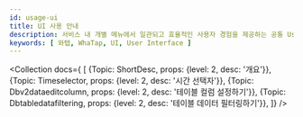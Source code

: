 ```yaml
---
id: usage-ui
title: UI 사용 안내
description: 서비스 내 개별 메뉴에서 일관되고 효율적인 사용자 경험을 제공하는 공통 User Interface(UI) 요소의 사용 방법을 안내합니다.
keywords: [ 와탭, WhaTap, UI, User Interface ]
---
```



<Collection docs={
  [
    {Topic: ShortDesc, props: {level: 2, desc: '개요'}},
    {Topic: Timeselector, props: {level: 2, desc: '시간 선택자'}},
    {Topic: Dbv2dataeditcolumn, props: {level: 2, desc: '테이블 컬럼 설정하기'}},
    {Topic: Dbtabledatafiltering, props: {level: 2, desc: '테이블 데이터 필터링하기'}},
  ]}
/>
